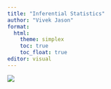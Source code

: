 ```yaml
---
title: "Inferential Statistics"
author: "Vivek Jason"
format: 
  html:
    theme: simplex
    toc: true
    toc_float: true
editor: visual
---
```


![](images/comingsoon_2.png){fig-align="center"}
